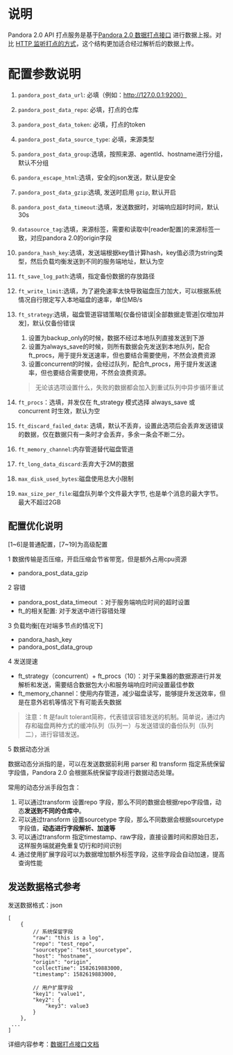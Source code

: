 # 说明

Pandora 2.0 API 打点服务是基于[Pandora 2.0 数据打点接口](https://developer.qiniu.com/express/6658/post-data) 进行数据上报。对比 [HTTP 监听打点的方式](https://developer.qiniu.com/express/6025/monitoring_upload)，这个结构更加适合经过解析后的数据上传。


# 配置参数说明

1. `pandora_post_data_url`: 必填（例如：http://127.0.0.1:9200）

2. `pandora_post_data_repo`: 必填，打点的仓库

3. `pandora_post_data_token`: 必填，打点的token

4. `pandora_post_data_source_type`: 必填，来源类型

5. `pandora_post_data_group`:选填，按照来源、agentId、hostname进行分组，默认不分组

6. `pandora_escape_html`:选填，安全的json发送，默认是安全

7. `pandora_post_data_gzip`:选填, 发送时启用 `gzip`, 默认开启

8. `pandora_post_data_timeout`:选填，发送数据时，对端响应超时时间，默认30s

9. `datasource_tag`:选填，来源标签，需要和读取中[reader配置]的来源标签一致，对应pandora 2.0的origin字段

10. `pandora_hash_key`:选填，发送端根据key值计算hash，key值必须为string类型，然后负载均衡发送到不同的服务端地址，默认为空

11. `ft_save_log_path`:选填，指定备份数据的存放路径

12. `ft_write_limit`:选填，为了避免速率太快导致磁盘压力加大，可以根据系统情况自行限定写入本地磁盘的速率，单位MB/s

13. `ft_strategy`:选填，磁盘管道容错策略[仅备份错误|全部数据走管道|仅增加并发]，默认仅备份错误

    1. 设置为backup_only的时候，数据不经过本地队列直接发送到下游
    2. 设置为always_save的时候，则所有数据会先发送到本地队列，配合ft_procs，用于提升发送速率，但也要结合需要使用，不然会浪费资源
    3. 设置concurrent的时候，会经过队列，配合ft_procs，用于提升发送速率，但也要结合需要使用，不然会浪费资源。

    > 无论该选项设置什么，失败的数据都会加入到重试队列中异步循环重试

14. `ft_procs`：选填，并发仅在 ft_strategy 模式选择 always_save 或 concurrent 时生效，默认为空

15. `ft_discard_failed_data`: 选填，默认不丢弃，设置此选项后会丢弃发送错误的数据，仅在数据只有一条时才会丢弃，多余一条会不断二分。

16. `ft_memory_channel`:内存管道替代磁盘管道

17. `ft_long_data_discard`:丢弃大于2M的数据

18. `max_disk_used_bytes`:磁盘使用总大小限制

19. `max_size_per_file`:磁盘队列单个文件最大字节, 也是单个消息的最大字节。最大不超过2GB

    

## 配置优化说明

[1~6]是普通配置，[7~19]为高级配置

1 数据传输是否压缩，开启压缩会节省带宽，但是额外占用cpu资源

* pandora_post_data_gzip

2 容错

* pandora_post_data_timeout ：对于服务端响应时间的超时设置
* ft_的相关配置: 对于发送中进行容错处理

3 负载均衡[在对端多节点的情况下]

* pandora_hash_key
* pandora_post_data_group

4 发送提速

* ft_strategy（concurrent）+ ft_procs（10）：对于采集器的数据源进行并发解析和发送，需要结合数据包大小和服务端响应时间设置最佳参数
* ft_memory_channel：使用内存管道，减少磁盘读写，能够提升发送效率，但是在意外宕机等情况下有可能丢失数据

> 注意：ft 是fault tolerant简称，代表错误容错发送的机制。简单说，通过内存和磁盘两种方式的缓冲队列（队列一）与发送错误的备份队列（队列二），进行容错发送。



5 数据动态分派

数据动态分派指的是，可以在发送数据前利用 parser 和 transform 指定系统保留字段值，Pandora 2.0 会根据系统保留字段进行数据动态处理。

常用的动态分派手段包含：

1. 可以通过transform 设置repo 字段，那么不同的数据会根据repo字段值，动态**发送到不同的仓库中**。
2. 可以通过transform 设置sourcetype 字段，那么不同数据会根据sourcetype字段值，**动态进行字段解析、加速等**
3. 可以通过transform 指定timestamp、raw字段，直接设置时间和原始日志，这样服务端就避免重复切行和时间识别
4. 通过使用扩展字段可以为数据增加额外标签字段，这些字段会自动加速，提高查询性能

## 发送数据格式参考

发送数据格式：json

```
[
    {
        // 系统保留字段
        "raw": "this is a log", 
        "repo": "test_repo",
        "sourcetype": "test_sourcetype",
        "host": "hostname",
        "origin": "origin",
        "collectTime": 1582619883000,
        "timestamp": 1582619883000,

        // 用户扩展字段
        "key1": "value1",
        "key2": {
            "key3": value3
        }
    },
 ...
]
```



详细内容参考：[数据打点接口文档](https://developer.qiniu.com/express/6658/post-data)



